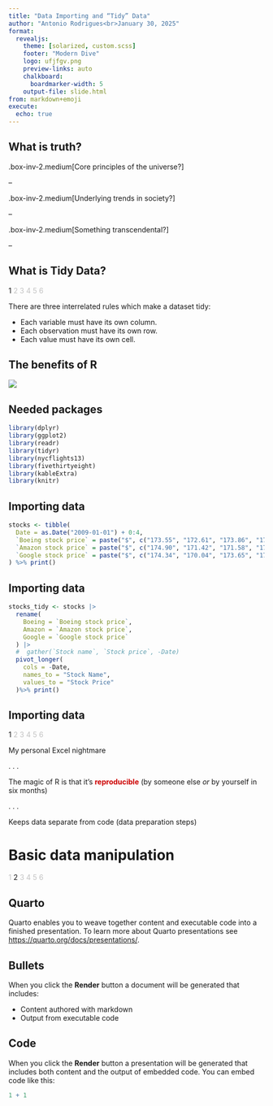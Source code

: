 ```yaml
---
title: "Data Importing and “Tidy” Data"
author: "Antonio Rodrigues<br>January 30, 2025"
format: 
  revealjs:
    theme: [solarized, custom.scss]
    footer: "Modern Dive"
    logo: ufjfgv.png
    preview-links: auto
    chalkboard: 
      boardmarker-width: 5
    output-file: slide.html
from: markdown+emoji
execute:
  echo: true
---
```


## What is truth?

.box-inv-2.medium\[Core principles of the universe?\]

--

.box-inv-2.medium\[Underlying trends in society?\]

--

.box-inv-2.medium\[Something transcendental?\]

--

## What is Tidy Data?

:::: {.absolute top="0" left="100%"}
::: sectionhead
1 [2 3 4 5 6]{style="opacity:0.25"}
:::
::::

There are three interrelated rules which make a dataset tidy:

-   Each variable must have its own column.
-   Each observation must have its own row.
-   Each value must have its own cell.

## The benefits of R

![](tidy-1.png)

## Needed packages

```r
library(dplyr)
library(ggplot2)
library(readr)
library(tidyr)
library(nycflights13)
library(fivethirtyeight)
library(kableExtra)
library(knitr)
```

## Importing data

```r
stocks <- tibble(
  Date = as.Date("2009-01-01") + 0:4,
  `Boeing stock price` = paste("$", c("173.55", "172.61", "173.86", "170.77", "174.29"), sep = ""),
  `Amazon stock price` = paste("$", c("174.90", "171.42", "171.58", "173.89", "170.16"), sep = ""),
  `Google stock price` = paste("$", c("174.34", "170.04", "173.65", "174.87", "172.19"), sep = "")
) %>% print()
```

## Importing data

```r
stocks_tidy <- stocks |>
  rename(
    Boeing = `Boeing stock price`,
    Amazon = `Amazon stock price`,
    Google = `Google stock price`
  ) |>
  #  gather(`Stock name`, `Stock price`, -Date)
  pivot_longer(
    cols = -Date,
    names_to = "Stock Name",
    values_to = "Stock Price"
  )%>% print()

```

## Importing data

:::: {.absolute top="0" left="100%"}
::: sectionhead
1 [2 3 4 5 6]{style="opacity:0.25"}
:::
::::

My personal Excel nightmare

. . .

The magic of R is that it's [**reproducible**]{style="color:#cc0000"} (by someone else *or* by yourself in six months)

. . .

Keeps data separate from code (data preparation steps)

# Basic data manipulation

:::: {.absolute top="0" left="100%"}
::: sectionhead
[1]{style="opacity:0.25"} 2 [3 4 5 6]{style="opacity:0.25"}
:::
::::

## Quarto

Quarto enables you to weave together content and executable code into a finished presentation. To learn more about Quarto presentations see <https://quarto.org/docs/presentations/>.

## Bullets

When you click the **Render** button a document will be generated that includes:

-   Content authored with markdown
-   Output from executable code

## Code

When you click the **Render** button a presentation will be generated that includes both content and the output of embedded code. You can embed code like this:

```r
1 + 1
```
